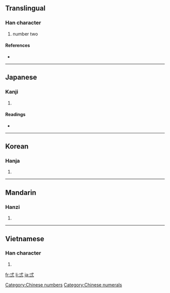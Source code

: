 {{also|二}}
==Translingual==

===Han character===
{{Han char|rn=56|rad=弋|as=02|sn=5|four=|canj=戈心一一 (IPMM)}}

# number two

====References====
* {{Han ref|kx=0355.040|dkj=09661|dj=0670.210|hdz=10558.050|uh=5F0D|ud=24333}}

[[Category:Chinese numbers]]
[[Category:Chinese numerals]]

----

==Japanese==

===Kanji===
{{ja-kanji|grade=|rs=弋02}}

# {{defn|Japanese}}

====Readings====
* {{ja-readings|on=[[に]] (ni), [[じ]] (ji)|kun=[[ふたつ]] (futatsu)}}

----

==Korean==

===Hanja===
{{ko-hanja|hangeul=이|eumhun=|rv=i|mr=i|y=i}}

# {{defn|Korean}}

----

==Mandarin==

===Hanzi===
{{cmn-hanzi|pin=[[èr]] ([[er4]])|wg=erh<sup>4</sup>}}

# {{defn|Mandarin}}

----

==Vietnamese==

===Han character===
{{vi-hantu|[[nhị]], [[nhẹ]], [[nhi]]}}

# {{defn|Vietnamese}}

[[fr:弍]]
[[li:弍]]
[[ja:弍]]